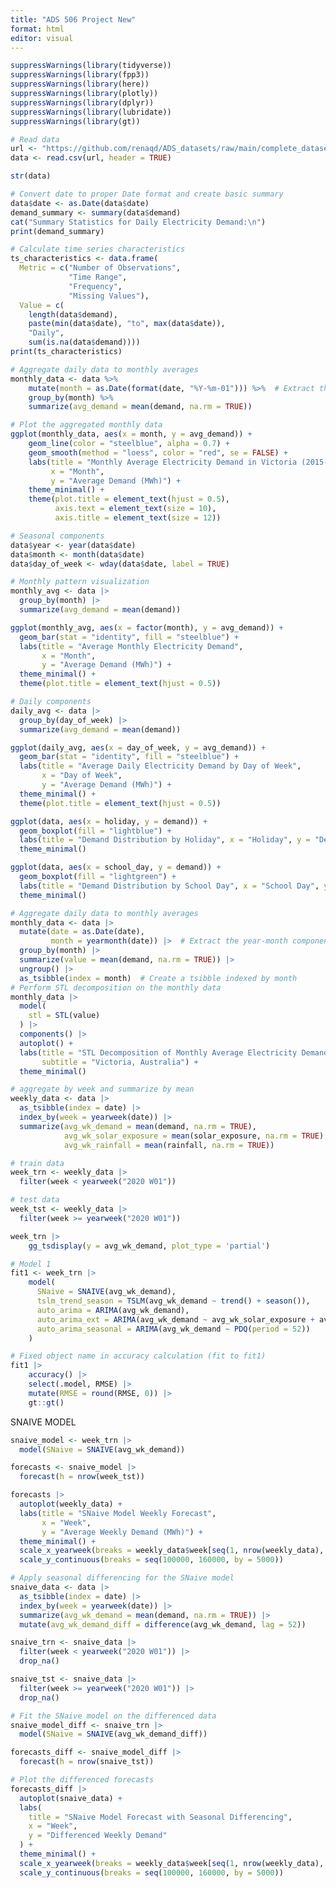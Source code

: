 ---
title: "ADS 506 Project New"
format: html
editor: visual
---

```{r}
suppressWarnings(library(tidyverse))
suppressWarnings(library(fpp3))    
suppressWarnings(library(here))  
suppressWarnings(library(plotly))    
suppressWarnings(library(dplyr))
suppressWarnings(library(lubridate))
suppressWarnings(library(gt))
```

```{r}
# Read data
url <- "https://github.com/renaqd/ADS_datasets/raw/main/complete_dataset.csv"
data <- read.csv(url, header = TRUE)

str(data)
```

```{r}
# Convert date to proper Date format and create basic summary
data$date <- as.Date(data$date)
demand_summary <- summary(data$demand)
cat("Summary Statistics for Daily Electricity Demand:\n")
print(demand_summary)
```

```{r}
# Calculate time series characteristics
ts_characteristics <- data.frame(
  Metric = c("Number of Observations",
             "Time Range",
             "Frequency",
             "Missing Values"),
  Value = c(
    length(data$demand),
    paste(min(data$date), "to", max(data$date)),
    "Daily",
    sum(is.na(data$demand))))
print(ts_characteristics)
```

```{r}
# Aggregate daily data to monthly averages
monthly_data <- data %>%
    mutate(month = as.Date(format(date, "%Y-%m-01"))) %>%  # Extract the month as a date
    group_by(month) %>%
    summarize(avg_demand = mean(demand, na.rm = TRUE))

# Plot the aggregated monthly data
ggplot(monthly_data, aes(x = month, y = avg_demand)) +
    geom_line(color = "steelblue", alpha = 0.7) +
    geom_smooth(method = "loess", color = "red", se = FALSE) +
    labs(title = "Monthly Average Electricity Demand in Victoria (2015-2020)",
         x = "Month",
         y = "Average Demand (MWh)") +
    theme_minimal() +
    theme(plot.title = element_text(hjust = 0.5),
          axis.text = element_text(size = 10),
          axis.title = element_text(size = 12))
```

```{r}
# Seasonal components
data$year <- year(data$date)
data$month <- month(data$date)
data$day_of_week <- wday(data$date, label = TRUE)

# Monthly pattern visualization
monthly_avg <- data |>
  group_by(month) |>
  summarize(avg_demand = mean(demand))

ggplot(monthly_avg, aes(x = factor(month), y = avg_demand)) +
  geom_bar(stat = "identity", fill = "steelblue") +
  labs(title = "Average Monthly Electricity Demand",
       x = "Month",
       y = "Average Demand (MWh)") +
  theme_minimal() +
  theme(plot.title = element_text(hjust = 0.5))
```

```{r}
# Daily components
daily_avg <- data |>
  group_by(day_of_week) |>
  summarize(avg_demand = mean(demand))

ggplot(daily_avg, aes(x = day_of_week, y = avg_demand)) +
  geom_bar(stat = "identity", fill = "steelblue") +
  labs(title = "Average Daily Electricity Demand by Day of Week",
       x = "Day of Week",
       y = "Average Demand (MWh)") +
  theme_minimal() +
  theme(plot.title = element_text(hjust = 0.5))
```

```{r}
ggplot(data, aes(x = holiday, y = demand)) +
  geom_boxplot(fill = "lightblue") +
  labs(title = "Demand Distribution by Holiday", x = "Holiday", y = "Demand") +
  theme_minimal()
```

```{r}
ggplot(data, aes(x = school_day, y = demand)) +
  geom_boxplot(fill = "lightgreen") +
  labs(title = "Demand Distribution by School Day", x = "School Day", y = "Demand") +
  theme_minimal()
```

```{r}
# Aggregate daily data to monthly averages
monthly_data <- data |>
  mutate(date = as.Date(date),
         month = yearmonth(date)) |>  # Extract the year-month component
  group_by(month) |>
  summarize(value = mean(demand, na.rm = TRUE)) |>
  ungroup() |>
  as_tsibble(index = month)  # Create a tsibble indexed by month
# Perform STL decomposition on the monthly data
monthly_data |>
  model(
    stl = STL(value)
  ) |>
  components() |>
  autoplot() +
  labs(title = "STL Decomposition of Monthly Average Electricity Demand",
       subtitle = "Victoria, Australia") +
  theme_minimal()
```

```{r}
# aggregate by week and summarize by mean
weekly_data <- data |>
  as_tsibble(index = date) |>
  index_by(week = yearweek(date)) |>
  summarize(avg_wk_demand = mean(demand, na.rm = TRUE),
            avg_wk_solar_exposure = mean(solar_exposure, na.rm = TRUE),
            avg_wk_rainfall = mean(rainfall, na.rm = TRUE))

# train data
week_trn <- weekly_data |>
  filter(week < yearweek("2020 W01"))

# test data
week_tst <- weekly_data |>
  filter(week >= yearweek("2020 W01"))
```

```{r}
week_trn |> 
    gg_tsdisplay(y = avg_wk_demand, plot_type = 'partial')
```

```{r}
# Model 1
fit1 <- week_trn |>
    model(
      SNaive = SNAIVE(avg_wk_demand),
      tslm_trend_season = TSLM(avg_wk_demand ~ trend() + season()),
      auto_arima = ARIMA(avg_wk_demand),
      auto_arima_ext = ARIMA(avg_wk_demand ~ avg_wk_solar_exposure + avg_wk_rainfall),
      auto_arima_seasonal = ARIMA(avg_wk_demand ~ PDQ(period = 52))
    )

# Fixed object name in accuracy calculation (fit to fit1)
fit1 |>
    accuracy() |>
    select(.model, RMSE) |>
    mutate(RMSE = round(RMSE, 0)) |>
    gt::gt()
```

SNAIVE MODEL

```{r}
snaive_model <- week_trn |>
  model(SNaive = SNAIVE(avg_wk_demand))

forecasts <- snaive_model |>
  forecast(h = nrow(week_tst))
```

```{r}
forecasts |>
  autoplot(weekly_data) +
  labs(title = "SNaive Model Weekly Forecast",
       x = "Week",
       y = "Average Weekly Demand (MWh)") +
  theme_minimal() +
  scale_x_yearweek(breaks = weekly_data$week[seq(1, nrow(weekly_data), by = 52)]) +
  scale_y_continuous(breaks = seq(100000, 160000, by = 5000))
```

```{r}
# Apply seasonal differencing for the SNaive model
snaive_data <- data |>
  as_tsibble(index = date) |>
  index_by(week = yearweek(date)) |>
  summarize(avg_wk_demand = mean(demand, na.rm = TRUE)) |>
  mutate(avg_wk_demand_diff = difference(avg_wk_demand, lag = 52))

snaive_trn <- snaive_data |>
  filter(week < yearweek("2020 W01")) |>
  drop_na()

snaive_tst <- snaive_data |>
  filter(week >= yearweek("2020 W01")) |>
  drop_na()

# Fit the SNaive model on the differenced data
snaive_model_diff <- snaive_trn |>
  model(SNaive = SNAIVE(avg_wk_demand_diff))

forecasts_diff <- snaive_model_diff |>
  forecast(h = nrow(snaive_tst))

# Plot the differenced forecasts
forecasts_diff |>
  autoplot(snaive_data) +
  labs(
    title = "SNaive Model Forecast with Seasonal Differencing",
    x = "Week",
    y = "Differenced Weekly Demand"
  ) +
  theme_minimal() +
  scale_x_yearweek(breaks = weekly_data$week[seq(1, nrow(weekly_data), by = 52)]) +
  scale_y_continuous(breaks = seq(100000, 160000, by = 5000))
```
